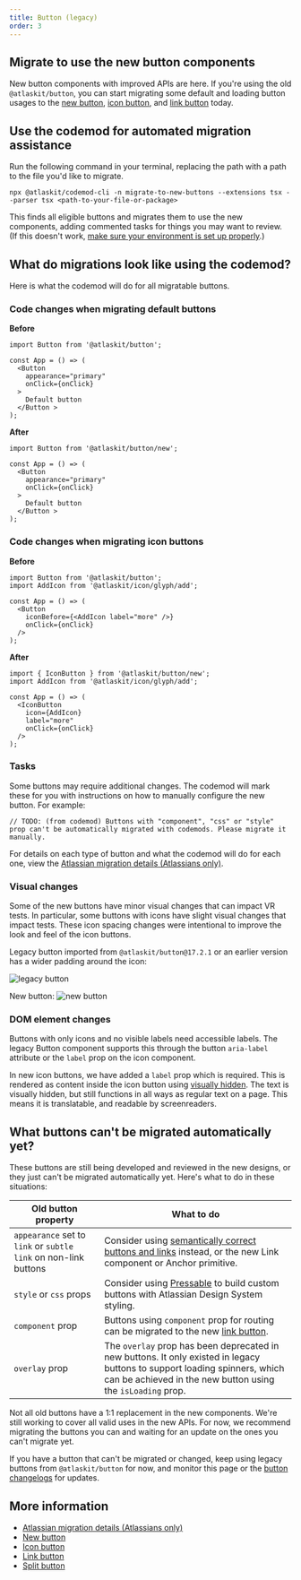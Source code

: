 ```yaml
---
title: Button (legacy)
order: 3
---
```




## Migrate to use the new button components

New button components with improved APIs are here. If you're using the old `@atlaskit/button`, you
can start migrating some default and loading button usages to the [new button](/components/button),
[icon button](/components/button/icon-button), and [link button](/components/button/link-button)
today.

## Use the codemod for automated migration assistance

Run the following command in your terminal, replacing the path with a path to the file you'd like to
migrate.

```shell
npx @atlaskit/codemod-cli -n migrate-to-new-buttons --extensions tsx --parser tsx <path-to-your-file-or-package>
```

This finds all eligible buttons and migrates them to use the new components, adding commented tasks
for things you may want to review. (If this doesn't work,
[make sure your environment is set up properly](/get-started/develop).)

## What do migrations look like using the codemod?

Here is what the codemod will do for all migratable buttons.

### Code changes when migrating default buttons

**Before**

```TSX
import Button from '@atlaskit/button';

const App = () => (
  <Button
    appearance="primary"
    onClick={onClick}
  >
    Default button
  </Button >
);
```

**After**

```TSX
import Button from '@atlaskit/button/new';

const App = () => (
  <Button
    appearance="primary"
    onClick={onClick}
  >
    Default button
  </Button >
);
```

### Code changes when migrating icon buttons

**Before**

```TSX
import Button from '@atlaskit/button';
import AddIcon from '@atlaskit/icon/glyph/add';

const App = () => (
  <Button
    iconBefore={<AddIcon label="more" />}
    onClick={onClick}
  />
);
```

**After**

```TSX
import { IconButton } from '@atlaskit/button/new';
import AddIcon from '@atlaskit/icon/glyph/add';

const App = () => (
  <IconButton
    icon={AddIcon}
    label="more"
    onClick={onClick}
  />
);
```

### Tasks

Some buttons may require additional changes. The codemod will mark these for you with instructions
on how to manually configure the new button. For example:

```
// TODO: (from codemod) Buttons with "component", "css" or "style" prop can't be automatically migrated with codemods. Please migrate it manually.
```

For details on each type of button and what the codemod will do for each one, view the
[Atlassian migration details (Atlassians only)](https://go.atlassian.com/button-migration-guide).

### Visual changes

Some of the new buttons have minor visual changes that can impact VR tests. In particular, some
buttons with icons have slight visual changes that impact tests. These icon spacing changes were
intentional to improve the look and feel of the icon buttons.

Legacy button imported from `@atlaskit/button@17.2.1` or an earlier version has a wider padding
around the icon:

![legacy button](images/legacy-button.png)

New button: ![new button](images/new-button.png)

### DOM element changes

Buttons with only icons and no visible labels need accessible labels. The legacy Button component
supports this through the button `aria-label` attribute or the `label` prop on the icon component.

In new icon buttons, we have added a `label` prop which is required. This is rendered as content
inside the icon button using [visually hidden](/components/visually-hidden/examples). The text is
visually hidden, but still functions in all ways as regular text on a page. This means it is
translatable, and readable by screenreaders.

## What buttons can't be migrated automatically yet?

These buttons are still being developed and reviewed in the new designs, or they just can't be
migrated automatically yet. Here's what to do in these situations:

| Old button property                                             | What to do                                                                                                                                                                                 |
| --------------------------------------------------------------- | ------------------------------------------------------------------------------------------------------------------------------------------------------------------------------------------ |
| `appearance` set to `link` or `subtle link` on non-link buttons | Consider using [semantically correct buttons and links](/components/button/usage#use-buttons-for-actions-and-links-for-navigation) instead, or the new Link component or Anchor primitive. |
| `style` or `css` props                                          | Consider using [Pressable](/components/primitives/pressable) to build custom buttons with Atlassian Design System styling.                                                                 |
| `component` prop                                                | Buttons using `component` prop for routing can be migrated to the new [link button](/components/button/link-button).                                                                       |
| `overlay` prop                                                  | The `overlay` prop has been deprecated in new buttons. It only existed in legacy buttons to support loading spinners, which can be achieved in the new button using the `isLoading` prop.  |

<SectionMessage>
	Not all old buttons have a 1:1 replacement in the new components. We're still working to cover all
	valid uses in the new APIs. For now, we recommend migrating the buttons you can and waiting for an
	update on the ones you can't migrate yet.
</SectionMessage>

If you have a button that can't be migrated or changed, keep using legacy buttons from
`@atlaskit/button` for now, and monitor this page or the
[button changelogs](/components/button/changelog) for updates.

## More information

- [Atlassian migration details (Atlassians only)](https://go.atlassian.com/button-migration-guide)
- [New button](/components/button)
- [Icon button](/components/button/icon-button)
- [Link button](/components/button/link-button)
- [Split button](/components/button/split-button)
